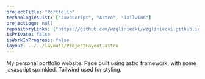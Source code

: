```yaml
---
projectTitle: "Portfolio"
technologiesList: ["JavaScript", "Astro", "Tailwind"]
projectLogo: null
repositoryLinks: ["https://github.com/wzgliniecki/wzgliniecki.github.io"]
isPrivate: false
isWorkInProgress: false
layout: ../../layouts/ProjectLayout.astro
---
```


My personal portfolio website. Page built using astro framework, with some javascript sprinkled. Tailwind used for styling.
